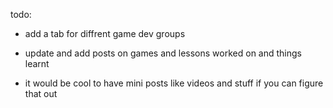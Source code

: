 todo:

- add a tab for diffrent game dev groups
- update and add posts on games and lessons worked on and things learnt 

- it would be cool to have mini posts like videos and stuff if you can figure that out